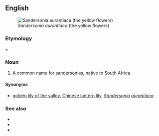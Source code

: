 {{slim-wikipedia|Christmas bells (disambiguation)}}
==English==
[[Image:Bildtankstelle 1 027.jpg|thumb|''Sandersonia aurantiaca'' (the yellow flowers)]]

===Etymology===
{{derv|en|Christmas}} + {{derv|en|bell|pos=noun}}

===Noun===
{{en-plural noun|head=[[Christmas]] [[bells]]}}

# {{botany}} A common name for [[sandersonia]]s, native to South Africa.

====Synonyms====
* {{sense|sandersonia}} [[golden lily of the valley]], [[Chinese lantern lily]], ''[[Sandersonia]] [[aurantiaca]]''

===See also===
* {{pedia}}
* {{specieslite|Sandersonia}}
* {{commonslite|Category:Sandersonia aurantiaca}}